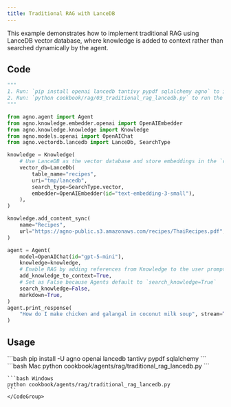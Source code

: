 ```yaml
---
title: Traditional RAG with LanceDB
---
```


This example demonstrates how to implement traditional RAG using LanceDB vector database, where knowledge is added to context rather than searched dynamically by the agent.

## Code

```python cookbook/agents/rag/traditional_rag_lancedb.py
"""
1. Run: `pip install openai lancedb tantivy pypdf sqlalchemy agno` to install the dependencies
2. Run: `python cookbook/rag/03_traditional_rag_lancedb.py` to run the agent
"""

from agno.agent import Agent
from agno.knowledge.embedder.openai import OpenAIEmbedder
from agno.knowledge.knowledge import Knowledge
from agno.models.openai import OpenAIChat
from agno.vectordb.lancedb import LanceDb, SearchType

knowledge = Knowledge(
    # Use LanceDB as the vector database and store embeddings in the `recipes` table
    vector_db=LanceDb(
        table_name="recipes",
        uri="tmp/lancedb",
        search_type=SearchType.vector,
        embedder=OpenAIEmbedder(id="text-embedding-3-small"),
    ),
)

knowledge.add_content_sync(
    name="Recipes",
    url="https://agno-public.s3.amazonaws.com/recipes/ThaiRecipes.pdf",
)

agent = Agent(
    model=OpenAIChat(id="gpt-5-mini"),
    knowledge=knowledge,
    # Enable RAG by adding references from Knowledge to the user prompt.
    add_knowledge_to_context=True,
    # Set as False because Agents default to `search_knowledge=True`
    search_knowledge=False,
    markdown=True,
)
agent.print_response(
    "How do I make chicken and galangal in coconut milk soup", stream=True
)
```

## Usage

<Steps>
  <Snippet file="create-venv-step.mdx" />

  <Step title="Install libraries">
    ```bash
    pip install -U agno openai lancedb tantivy pypdf sqlalchemy
    ```
  </Step>

  <Step title="Run Agent">
    <CodeGroup>
    ```bash Mac
    python cookbook/agents/rag/traditional_rag_lancedb.py
    ```
    
    ```bash Windows
    python cookbook/agents/rag/traditional_rag_lancedb.py
    ```
    </CodeGroup>
  </Step>
</Steps>